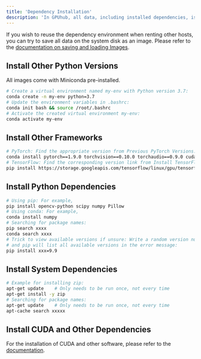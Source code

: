 ```yaml
---
title: 'Dependency Installation'
description: 'In GPUhub, all data, including installed dependencies, is retained after shutdown. There is no need to reinstall them upon restart.'
---
```


If you wish to reuse the dependency environment when renting other hosts, you can try to save all data on the system disk as an image. Please refer to the [documentation on saving and loading Images](/environment/image).

## Install Other Python Versions
All images come with Miniconda pre-installed.

```bash bash
# Create a virtual environment named my-env with Python version 3.7:
conda create -n my-env python=3.7
# Update the environment variables in .bashrc:
conda init bash && source /root/.bashrc
# Activate the created virtual environment my-env:
conda activate my-env
```

## Install Other Frameworks

```bash bash
# PyTorch: Find the appropriate version from Previous PyTorch Versions. For example:
conda install pytorch==1.9.0 torchvision==0.10.0 torchaudio==0.9.0 cudatoolkit=11.3 -c pytorch -c conda-forge
# TensorFlow: Find the corresponding version link from Install TensorFlow with pip. For example:
pip install https://storage.googleapis.com/tensorflow/linux/gpu/tensorflow_gpu-2.6.0-cp38-cp38-manylinux2010_x86_64.whl

```
## Install Python Dependencies

```bash bash
# Using pip: For example,
pip install opencv-python scipy numpy Pillow
# Using conda: For example,
conda install numpy
# Searching for package names:
pip search xxxx  
conda search xxxx
# Trick to view available versions if unsure: Write a random version number (e.g., 9.9), 
# and pip will list all available versions in the error message:
pip install xxx=9.9
```
## Install System Dependencies

```bash bash
# Example for installing zip:
apt-get update    # Only needs to be run once, not every time  
apt-get install -y zip
# Searching for package names:
apt-get update    # Only needs to be run once, not every time  
apt-cache search xxxxx
```

## Install CUDA and Other Dependencies
For the installation of CUDA and other software, please refer to the [documentation](/environment/cuda-cudnn).